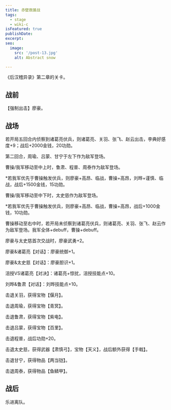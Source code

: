 ```yaml
---
title: 赤壁救援战
tags:
  - stage
  - wiki-c
isFeatured: true
publishDate: 
excerpt: 
seo:
  image:
    src: '/post-13.jpg'
    alt: Abstract snow

---
```



《后汉稽异录》第二章的关卡。

<h2  class='section-title'>战前</h2>

【强制出击】廖豪。

<h2  class='section-title'>战场</h2>

若开局五回合内侦察到诸葛亮伏兵，则诸葛亮、关羽、张飞、赵云出击，李典好感度+9；战后+2000金钱，20功勋。

第二回合，周瑜、吕蒙、甘宁于左下作为敌军登场。

曹操/我军移动至中上时，鲁肃、程普、周泰作为敌军登场。

*若我军优先于曹操触发伏兵，则廖豪+高昂、临战，曹操+高昂，刘晔+谨慎、临战，战后+1500金钱，15功勋。

曹操/我军移动至中下时，太史慈作为敌军登场。

*若我军优先于曹操触发伏兵，则廖豪+高昂、临战，曹操+高昂，战后+1000金钱，10功勋。

曹操移动至右中时，若开局未侦察到诸葛亮伏兵，则诸葛亮、关羽、张飞、赵云作为敌军登场。我军全体+debuff，曹操+debuff。

廖豪与太史慈首次交战时，廖豪武勇+2。

廖豪&诸葛亮【对话】：廖豪统御+1。

廖豪&太史慈【对话】：廖豪胆识+1。

沮授VS诸葛亮【对决】：诸葛亮+惊扰，沮授技能点+10。

刘晔&鲁肃【对话】：刘晔技能点+10。

击退关羽，获得宝物【偃月】。

击退周瑜，获得宝物【青冥】。

击退鲁肃，获得宝物【紫电】。

击退吕蒙，获得宝物【百里】。

击退程普，战后功勋+20。

击退太史慈，获得武器【肃慎弓】，宝物【天义】，战后额外获得【手戟】。

击退甘宁，获得物品【两当铠】。

击退周泰，获得物品【鱼鳞甲】。

<h2  class='section-title'>战后</h2>

乐进离队。